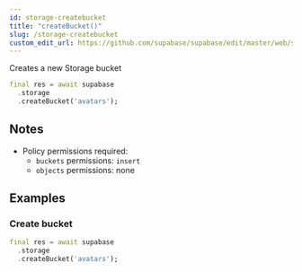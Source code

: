 ```yaml
---
id: storage-createbucket
title: "createBucket()"
slug: /storage-createbucket
custom_edit_url: https://github.com/supabase/supabase/edit/master/web/spec/supabase_dart_v1_ref.yml
---
```



Creates a new Storage bucket


```dart
final res = await supabase
  .storage
  .createBucket('avatars');
```






## Notes

- Policy permissions required:
  - `buckets` permissions: `insert` 
  - `objects` permissions: none










## Examples

### Create bucket



```dart
final res = await supabase
  .storage
  .createBucket('avatars');
```